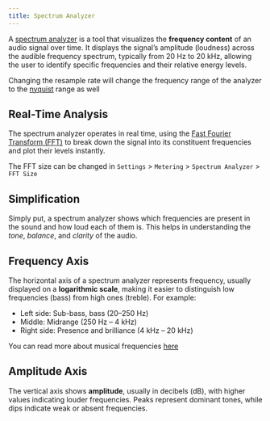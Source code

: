 ```yaml
---
title: Spectrum Analyzer
---
```


A [spectrum analyzer](https://en.wikipedia.org/wiki/Spectrum_analyzer) is a tool that visualizes the **frequency content** of an audio signal over time. It displays the signal’s amplitude (loudness) across the audible frequency spectrum, typically from 20 Hz to 20 kHz, allowing the user to identify specific frequencies and their relative energy levels.

<Note>Changing the resample rate will change the frequency range of the analyzer to the [nyquist](https://en.wikipedia.org/wiki/Nyquist_frequency) range as well</Note>

## Real-Time Analysis

The spectrum analyzer operates in real time, using the [Fast Fourier Transform (FFT)](https://en.wikipedia.org/wiki/Fast_Fourier_transform) to break down the signal into its constituent frequencies and plot their levels instantly.

<Info>The FFT size can be changed in `Settings` > `Metering` > `Spectrum Analyzer` > `FFT Size`</Info>

## Simplification

Simply put, a spectrum analyzer shows which frequencies are present in the sound and how loud each of them is. This helps in understanding the *tone*, *balance*, and *clarity* of the audio.

## Frequency Axis

The horizontal axis of a spectrum analyzer represents frequency, usually displayed on a **logarithmic scale**, making it easier to distinguish low frequencies (bass) from high ones (treble). For example:
- Left side: Sub-bass, bass (20–250 Hz)
- Middle: Midrange (250 Hz – 4 kHz)
- Right side: Presence and brilliance (4 kHz – 20 kHz)

<Info>You can read more about musical frequencies [here](https://www.idrumtune.com/ultimate-guide-to-musical-frequencies)</Info>

## Amplitude Axis

The vertical axis shows **amplitude**, usually in decibels (dB), with higher values indicating louder frequencies. Peaks represent dominant tones, while dips indicate weak or absent frequencies.

